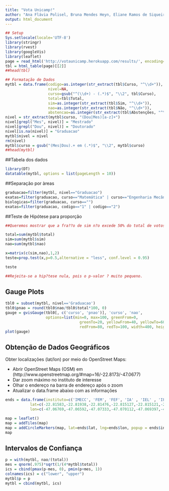 ```yaml
---
title: "Vota Unicamp!"
author: "Ana Flávia Polisel, Bruna Mendes Heyn, Eliane Ramos de Siqueira, Gustavo Cordeiro, Michelly Wu Hishe e Natalia Rodrigues Nascimento"
output: html_document
---
```


```r
## Setup
Sys.setlocale(locale='UTF-8')
library(stringr)
library(rvest)
library(googleVis)
library(leaflet)
page = read_html('http://votaunicamp.herokuapp.com/results/', encoding='UTF-8')
tbl = html_table(page)[[2]]
##head(tbl)
```

```r
## Formatação de Dados
mytbl = data.frame(codigo=as.integer(str_extract(tbl$Curso, "^\\d+")),
                   nivel=NA,
                   curso=gsub("^(\\d+) - (.*)$", "\\2", tbl$Curso),
                   total=tbl$Total,
                   sim=as.integer(str_extract(tbl$Sim, "^\\d+")),
                   nao=as.integer(str_extract(tbl$Não, "^\\d+")),
                   abstencao=as.integer(str_extract(tbl$Abstenções, "^\\d+")))
nivel = str_extract(mytbl$curso, "(Dou|Mes)[a-z]+")
nivel[grepl("Mes", nivel)] = "Mestrado"
nivel[grepl("Dou", nivel)] = "Doutorado"
nivel[is.na(nivel)] = "Graduacao"
mytbl$nivel = nivel
rm(nivel)
mytbl$curso = gsub("(Mes|Dou).+ em (.*)$", "\\2", mytbl$curso)
##head(mytbl)
```

##Tabela dos dados

```r
library(DT)
datatable(mytbl, options = list(pageLength = 10))
```

##Separação por àreas
```r
graduacao=filter(mytbl, nivel=="Graduacao")
exatas=filter(graduacao, curso=="Matemática" | curso=="Engenharia Mecânica" | curso =="Estatística")
biologicas=filter(graduacao, curso=="")
exatas=filter(graduacao, codigo=="1" | codigo=="2")


```


##Teste de Hipótese para proporção

```r
##Queremos mostrar que a fra??o de sim n?o excede 50% do total de votos v?lidos

total=sum(mytbl$total)
sim=sum(mytbl$sim)
nao=sum(mytbl$nao)

x=matrix(c(sim,nao),1,2)
teste=prop.test(x,p=0.5,alternative = "less", conf.level = 0.95)

teste

##Rejeita-se a hip?tese nula, pois o p-valor ? muito pequeno.
```

## Gauge Plots

```r
tbl0 = subset(mytbl, nivel=='Graduacao')
tbl0$pnao = round(tbl0$nao/tbl0$total*100, 0)
gauge = gvisGauge(tbl0[, c('curso', 'pnao')], 'curso', 'nao',
                  options=list(min=0, max=100, greenFrom=0,
                                 greenTo=20, yellowFrom=40, yellowTo=60,
                                 redFrom=80, redTo=100, width=400, height=300))
plot(gauge)
```

## Obtenção de Dados Geográficos

Obter localizações (lat/lon) por meio do OpenStreet Maps:

- Abrir OpenStreet Maps (OSM) em (http://www.openstreetmap.org/#map=16/-22.8173/-47.0677)
- Dar zoom máximo no instituto de interesse
- Olhar o endereço na barra de endereço após o zoom
- Atualizar o data.frame abaixo com as informações

```r
ends = data.frame(instituto=c('IMECC', 'FEM', 'FEF', 'IA' , 'IEL' , 'IFCH' , 'IFGW', 'IQ' , 'IB' , 'FEEC' , 'FEQ' , 'FE' , 'IE' , 'IC' , 'FEC' , 'FEAGRI' , 'FCM', 'IG' , 'FEA'),
           lat=c(-22.81583,-22.81938,-22.81476,-22.815127,-22.815121,-22.814924,-22.816778,-22.818993,-22.819333,-22.821286,-22.820336,-22.816466, -22.814952,-22.814663,-22.816503,-22.819405,-22.831345,-22.813084,-22.820475),
           lon=c(-47.06769,-47.06592,-47.07333,-47.070112,-47.069397,-47.068303,-47.067328,-47.068038,-47.069402,-47.065894,-47.065617,-47.065728,-47.066153,-47.064811,-47.061943,-47.060955,-47.062188,-47.068574,-47.067189))

map = leaflet()
map = addTiles(map)
map = addCircleMarkers(map, lat=ends$lat, lng=ends$lon, popup = ends$instituto, color = "purple")
map
```

## Intervalos de Confiança

```r
p = with(mytbl, nao/(total))
mes = qnorm(.975)*sqrt(1/(4*mytbl$total))
ics = cbind(pmax(p-mes, 0), pmin(p+mes, 1))
colnames(ics) = c("lower", "upper")
mytbl$p = p
mytbl = cbind(mytbl, ics)
```
